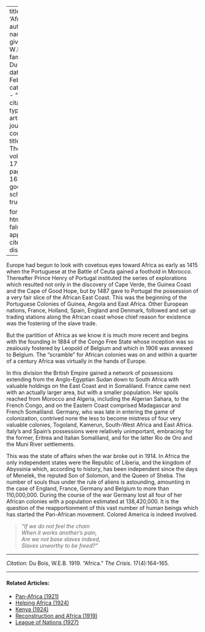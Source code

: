 
---
title: 'Africa'
author:
  - name:
      given: W.E.B.
      family: Du Bois
date: Feb. 1919
categories: 
  - ""
citation: 
  type: article-journal
  container-title: The Crisis
  volume: 17
  issue: 4
  page: 164-165
google-scholar: true

format:
  html:
    toc: false
    appendix-cite-as: display
---


Europe had begun to look with covetous eyes toward Africa as early as 1415 when the Portuguese at the Battle of Ceuta gained a foothold in Morocco. Thereafter Prince Henry of Portugal instituted the series of explorations which resulted not only in the discovery of Cape Verde, the Guinea Coast and the Cape of Good Hope, but by 1487 gave to Portugal the possession of a very fair slice of the African East Coast. This was the beginning of the Portuguese Colonies of Guinea, Angola and East Africa. Other European nations, France, Holland, Spain, England and Denmark, followed and set up trading stations along the African coast whose chief reason for existence was the fostering of the slave trade.

But the partition of Africa as we know it is much more recent and begins with the founding in 1884 of the Congo Free State whose inception was so zealously fostered by Leopold of Belgium and which in 1908 was annexed to Belgium. The "scramble" for African colonies was on and within a quarter of a century Africa was virtually in the hands of Europe.

In this division the British Empire gained a network of possessions extending from the Anglo-Egyptian Sudan down to South Africa with valuable holdings on the East Coast and in Somaliland. France came next with an actually larger area, but with a smaller population. Her spoils reached from Morocco and Algeria, including the Algerian Sahara, to the French Congo, and on the Eastern Coast comprised Madagascar and French Somaliland. Germany, who was late in entering the game of colonization, contrived none the less to become mistress of four very valuable colonies, Togoland, Kamerun, South-West Africa and East Africa. Italy's and Spain's possessions were relatively unimportant, embracing for the former, Eritrea and Italian Somaliland, and for the latter Rio de Oro and the Muni River settlements.

This was the state of affairs when the war broke out in 1914. In Africa the only independent states were the Republic of Liberia, and the kingdom of Abyssinia which, according to history, has been independent since the days of Menelek, the reputed Son of Solomon, and the Queen of Sheba. The number of souls thus under the rule of aliens is astounding, amounting in the case of England, France, Germany and Belgium to more than 110,000,000. During the course of the war Germany lost all four of her African colonies with a population estimated at 138,420,000. It is the question of the reapportionment of this vast number of human beings which has started the Pan-African movement. Colored America is indeed involved.

> *"If we do not feel the chain*  
> *When it works another's pain,*  
> *Are we not base slaves indeed,*  
> *Slaves unworthy to be freed?"*  

--------------  

*Citation:* Du Bois, W.E.B. 1919. "Africa." *The Crisis*. 17(4):164&ndash;165.
<!-- Similar articles start here -->

<hr>
#### Related Articles:

* [Pan-Africa (1921)](/Volumes/21/05/pan-africa.html)
* [Helping Africa (1924)](/Volumes/28/03/helping_africa.html)
* [Kenya (1924)](/Volumes/27/04/kenya.html)
* [Reconstruction and Africa (1919)](/Volumes/17/04/reconstruction_and_africa.html)
* [League of Nations (1927)](/Volumes/33/03/league_of_nations.html)

<!-- Similar articles end here -->